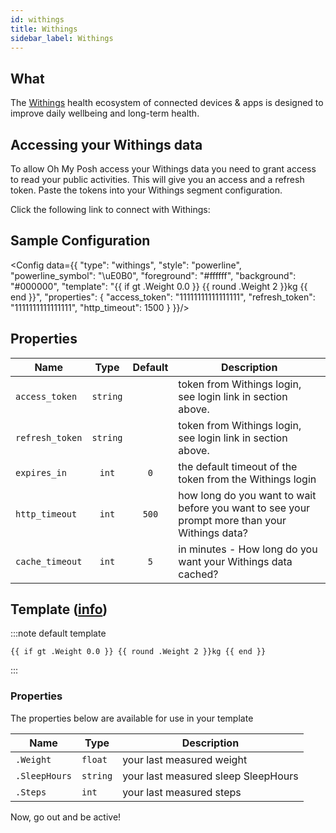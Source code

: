 ```yaml
---
id: withings
title: Withings
sidebar_label: Withings
---
```



## What

The [Withings][withings] health ecosystem of connected devices & apps is designed to improve daily wellbeing
and long-term health.

## Accessing your Withings data

To allow Oh My Posh access your Withings data you need to grant access to read your public activities.
This will give you an access and a refresh token. Paste the tokens into your Withings segment configuration.

Click the following link to connect with Withings:

<div className="withings">
  <a href="https://account.withings.com/oauth2_user/authorize2?client_id=93675962e88ddfe53f83c0c900558f72174e0ac70ccfb57e48053530c7e6e494&response_type=code&redirect_uri=https://ohmyposh.dev/api/auth&scope=user.activity,user.metrics&state=withings">
    <WithingsConnect className="withings" />
  </a>
</div>

## Sample Configuration


<Config data={{
  "type": "withings",
  "style": "powerline",
  "powerline_symbol": "\uE0B0",
  "foreground": "#ffffff",
  "background": "#000000",
  "template": "{{ if gt .Weight 0.0 }} {{ round .Weight 2 }}kg {{ end }}",
  "properties": {
    "access_token": "11111111111111111",
    "refresh_token": "1111111111111111",
    "http_timeout": 1500
  }
}}/>

## Properties

| Name             | Type     | Default | Description                                                                                   |
| ---------------- | :------: | :-----: | --------------------------------------------------------------------------------------------- |
| `access_token`   | `string` |         | token from Withings login, see login link in section above.                                   |
| `refresh_token`  | `string` |         | token from Withings login, see login link in section above.                                   |
| `expires_in`     | `int`    | `0`     | the default timeout of the token from the Withings login                                      |
| `http_timeout`   | `int`    | `500`   | how long do you want to wait before you want to see your prompt more than your Withings data? |
| `cache_timeout`  | `int`    | `5`     | in minutes - How long do you want your Withings data cached?                                  |

## Template ([info][templates])

:::note default template

```template
{{ if gt .Weight 0.0 }} {{ round .Weight 2 }}kg {{ end }}
```

:::

### Properties

The properties below are available for use in your template

| Name          | Type     | Description                         |
| ------------- | -------- | ----------------------------------- |
| `.Weight`     | `float`  | your last measured weight           |
| `.SleepHours` | `string` | your last measured sleep SleepHours |
| `.Steps`      | `int`    | your last measured steps            |

Now, go out and be active!

[templates]: /docs/configuration/templates
[withings]: https://www.withings.com/
